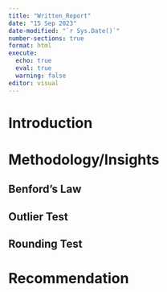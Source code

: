 ```yaml
---
title: "Written_Report"
date: "15 Sep 2023"
date-modified: "`r Sys.Date()`"
number-sections: true
format: html
execute: 
  echo: true
  eval: true
  warning: false
editor: visual
---
```


# Introduction

# Methodology/Insights

## Benford's Law

## Outlier Test

## Rounding Test

# Recommendation
